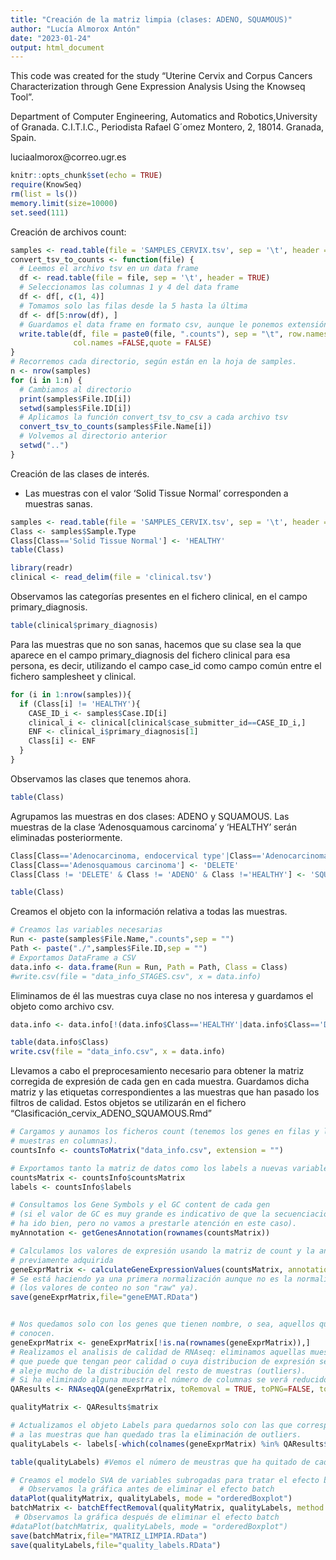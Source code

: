 ---
title: "Creación de la matriz limpia (clases: ADENO, SQUAMOUS)"
author: "Lucía Almorox Antón"
date: "2023-01-24"
output: html_document
---

This code was created for the study "Uterine Cervix and Corpus Cancers Characterization through Gene Expression Analysis Using the Knowseq Tool".

Department of Computer Engineering, Automatics and Robotics,University of Granada. C.I.T.I.C., Periodista Rafael G´omez Montero, 2, 18014. Granada, Spain.

luciaalmorox@correo.ugr.es


```{r setup, include=FALSE}
knitr::opts_chunk$set(echo = TRUE)
require(KnowSeq)
rm(list = ls())
memory.limit(size=10000)
set.seed(111)
```

Creación de archivos count:

```{r}
samples <- read.table(file = 'SAMPLES_CERVIX.tsv', sep = '\t', header = TRUE)
convert_tsv_to_counts <- function(file) {
  # Leemos el archivo tsv en un data frame
  df <- read.table(file = file, sep = '\t', header = TRUE)
  # Seleccionamos las columnas 1 y 4 del data frame
  df <- df[, c(1, 4)]
  # Tomamos solo las filas desde la 5 hasta la última
  df <- df[5:nrow(df), ]
  # Guardamos el data frame en formato csv, aunque le ponemos extensión counts. Da igual, sería cuestión de adaptar el código de después.
  write.table(df, file = paste0(file, ".counts"), sep = "\t", row.names = FALSE,
              col.names =FALSE,quote = FALSE)
}
# Recorremos cada directorio, según están en la hoja de samples.
n <- nrow(samples)
for (i in 1:n) {
  # Cambiamos al directorio
  print(samples$File.ID[i])
  setwd(samples$File.ID[i])
  # Aplicamos la función convert_tsv_to_csv a cada archivo tsv
  convert_tsv_to_counts(samples$File.Name[i])
  # Volvemos al directorio anterior
  setwd("..")
}

```

Creación de las clases de interés.

- Las muestras con el valor 'Solid Tissue Normal' corresponden a muestras sanas. 

```{r}
samples <- read.table(file = 'SAMPLES_CERVIX.tsv', sep = '\t', header = TRUE)
Class <- samples$Sample.Type
Class[Class=='Solid Tissue Normal'] <- 'HEALTHY'
table(Class)
```

```{r}
library(readr)
clinical <- read_delim(file = 'clinical.tsv')
```

Observamos las categorías presentes en el fichero clinical, en el campo primary_diagnosis.

```{r}
table(clinical$primary_diagnosis)

```

Para las muestras que no son sanas, hacemos que su clase sea la que aparece en el campo primary_diagnosis del fichero clinical para esa persona, es decir, utilizando el campo case_id como campo común entre el fichero samplesheet y clinical.

```{r}
for (i in 1:nrow(samples)){
  if (Class[i] != 'HEALTHY'){
    CASE_ID_i <- samples$Case.ID[i]
    clinical_i <- clinical[clinical$case_submitter_id==CASE_ID_i,]
    ENF <- clinical_i$primary_diagnosis[1]
    Class[i] <- ENF
  }
}
```


Observamos las clases que tenemos ahora.
```{r}
table(Class)
```

Agrupamos las muestras en dos clases: ADENO y SQUAMOUS.
Las muestras de la clase 'Adenosquamous carcinoma' y 'HEALTHY' serán eliminadas posteriormente.

```{r}
Class[Class=='Adenocarcinoma, endocervical type'|Class=='Adenocarcinoma, NOS'|Class=='Endometrioid adenocarcinoma, NOS'] <- 'ADENO'
Class[Class=='Adenosquamous carcinoma'] <- 'DELETE'
Class[Class != 'DELETE' & Class != 'ADENO' & Class !='HEALTHY'] <- 'SQUAMOUS'

table(Class)
```

Creamos el objeto con la información relativa a todas las muestras.
```{r}
# Creamos las variables necesarias
Run <- paste(samples$File.Name,".counts",sep = "")
Path <- paste("./",samples$File.ID,sep = "")
# Exportamos DataFrame a CSV
data.info <- data.frame(Run = Run, Path = Path, Class = Class)
#write.csv(file = "data_info_STAGES.csv", x = data.info)
```

Eliminamos de él las muestras cuya clase no nos interesa y guardamos el objeto como archivo csv.

```{r}
data.info <- data.info[!(data.info$Class=='HEALTHY'|data.info$Class=='DELETE'),]

table(data.info$Class)
write.csv(file = "data_info.csv", x = data.info)
```


Llevamos a cabo el preprocesamiento necesario para obtener la matriz corregida de expresión de cada gen en cada muestra. Guardamos dicha matriz y las etiquetas correspondientes a las muestras que han pasado los filtros de calidad. Estos objetos se utilizarán en el fichero "Clasificación_cervix_ADENO_SQUAMOUS.Rmd"

```{r}

# Cargamos y aunamos los ficheros count (tenemos los genes en filas y las 
# muestras en columnas).
countsInfo <- countsToMatrix("data_info.csv", extension = "")

# Exportamos tanto la matriz de datos como los labels a nuevas variables
countsMatrix <- countsInfo$countsMatrix
labels <- countsInfo$labels

# Consultamos los Gene Symbols y el GC content de cada gen
# (si el valor de GC es muy grande es indicativo de que la secuenciación no
# ha ido bien, pero no vamos a prestarle atención en este caso).
myAnnotation <- getGenesAnnotation(rownames(countsMatrix))

# Calculamos los valores de expresión usando la matriz de count y la anotación 
# previamente adquirida
geneExprMatrix <- calculateGeneExpressionValues(countsMatrix, annotation = myAnnotation)
# Se está haciendo ya una primera normalización aunque no es la normalización completa. 
# (los valores de conteo no son "raw" ya).
save(geneExprMatrix,file="geneEMAT.RData")


# Nos quedamos solo con los genes que tienen nombre, o sea, aquellos que se 
# conocen.
geneExprMatrix <- geneExprMatrix[!is.na(rownames(geneExprMatrix)),]
# Realizamos el analisis de calidad de RNAseq: eliminamos aquellas muestras 
# que puede que tengan peor calidad o cuya distribucion de expresión se
# aleje mucho de la distribución del resto de muestras (outliers).
# Si ha eliminado alguna muestra el número de columnas se verá reducido.
QAResults <- RNAseqQA(geneExprMatrix, toRemoval = TRUE, toPNG=FALSE, toPDF=FALSE)

qualityMatrix <- QAResults$matrix

# Actualizamos el objeto Labels para quedarnos solo con las que corresponden
# a las muestras que han quedado tras la eliminación de outliers.
qualityLabels <- labels[-which(colnames(geneExprMatrix) %in% QAResults$outliers)]

table(qualityLabels) #Vemos el número de meustras que ha quitado de cada clase.

# Creamos el modelo SVA de variables subrogadas para tratar el efecto batch
  # Observamos la gráfica antes de eliminar el efecto batch
dataPlot(qualityMatrix, qualityLabels, mode = "orderedBoxplot")
batchMatrix <- batchEffectRemoval(qualityMatrix, qualityLabels, method = "sva")
 # Observamos la gráfica después de eliminar el efecto batch
#dataPlot(batchMatrix, qualityLabels, mode = "orderedBoxplot")
save(batchMatrix,file="MATRIZ_LIMPIA.RData")
save(qualityLabels,file="quality_labels.RData")

```
